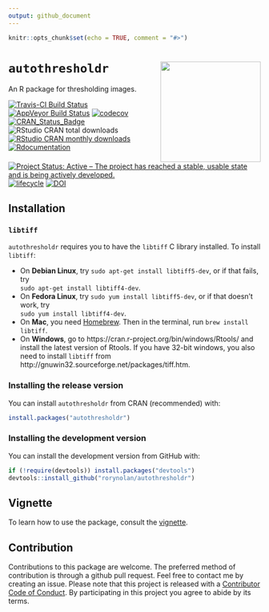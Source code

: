 ```yaml
---
output: github_document
---
```


```r
knitr::opts_chunk$set(echo = TRUE, comment = "#>")
```

# `autothresholdr`  <img src="junk/sticker.png" height="200" align="right">

An R package for thresholding images. 

[![Travis-CI Build Status](https://travis-ci.org/rorynolan/autothresholdr.svg?branch=master)](https://travis-ci.org/rorynolan/autothresholdr)
[![AppVeyor Build Status](https://ci.appveyor.com/api/projects/status/github/rorynolan/autothresholdr?branch=master&svg=true)](https://ci.appveyor.com/project/rorynolan/autothresholdr)
[![codecov](https://codecov.io/gh/rorynolan/autothresholdr/branch/master/graph/badge.svg)](https://codecov.io/gh/rorynolan/autothresholdr)
[![CRAN_Status_Badge](http://www.r-pkg.org/badges/version/autothresholdr)](https://cran.r-project.org/package=autothresholdr)
![RStudio CRAN total downloads](http://cranlogs.r-pkg.org/badges/grand-total/autothresholdr)
[![RStudio CRAN monthly downloads](http://cranlogs.r-pkg.org/badges/autothresholdr)](http://cran.rstudio.com/web/packages/autothresholdr/index.html)
[![Rdocumentation](http://www.rdocumentation.org/badges/version/autothresholdr)](http://www.rdocumentation.org/packages/autothresholdr)
[![Project Status: Active – The project has reached a stable, usable state and is being actively developed.](http://www.repostatus.org/badges/latest/active.svg)](http://www.repostatus.org/#active)
[![lifecycle](https://img.shields.io/badge/lifecycle-stable-brightgreen.svg)](https://www.tidyverse.org/lifecycle/#stable)
[![DOI](https://zenodo.org/badge/72632397.svg)](https://zenodo.org/badge/latestdoi/72632397)


## Installation

### `libtiff`

`autothresholdr` requires you to have the `libtiff` C library installed. To install `libtiff`:

* On __Debian Linux__, try `sudo apt-get install libtiff5-dev`, or if that fails, try  
`sudo apt-get install libtiff4-dev`.
* On __Fedora Linux__, try `sudo yum install libtiff5-dev`, or if that doesn't work, try  
`sudo yum install libtiff4-dev`.
* On __Mac__, you need [Homebrew](https://brew.sh/). Then in the terminal, run `brew install libtiff`.
* On __Windows__, go to https://cran.r-project.org/bin/windows/Rtools/ and install the latest version of Rtools. If you have 32-bit windows, you also need to install `libtiff` from http://gnuwin32.sourceforge.net/packages/tiff.htm.

### Installing the release version

You can install `autothresholdr` from CRAN (recommended) with:
```r
install.packages("autothresholdr")
```

### Installing the development version

You can install the development version from GitHub with:
```r
if (!require(devtools)) install.packages("devtools")
devtools::install_github("rorynolan/autothresholdr")
```

## Vignette
To learn how to use the package, consult the [vignette](https://cran.r-project.org/web/packages/autothresholdr/vignettes/autothresholdr.html). 

## Contribution
Contributions to this package are welcome. The preferred method of contribution is through a github pull request. Feel free to contact me by creating an issue. Please note that this project is released with a [Contributor Code of Conduct](CONDUCT.md). By participating in this project you agree to abide by its terms.
